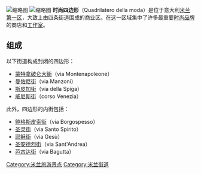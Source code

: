 {{Unreferenced |time=2010-02-12T16:44:15+00:00 }}
[[File:3665MilanoViaMontenapoleone.JPG|缩略图]]
[[File:View_north_along_Via_Gesù,_Milan.jpg|缩略图]]
'''时尚四边形'''（Quadrilatero della moda）是位于意大利[[米兰第一区|米兰第一区]]，大致上由四条街道围成的商业区。在这一区域集中了许多最重要[[时尚|时尚]][[品牌|品牌]]的商店和[[工作室|工作室]]。

==组成==
以下街道构成封闭的四边形：
*[[蒙特拿破仑大街|蒙特拿破仑大街]]（via Montenapoleone） 
*[[曼佐尼街|曼佐尼街]]（via Manzoni）
*[[斯皮加街|斯皮加街]]（via della Spiga）
*[[威尼斯街|威尼斯街]]（corso Venezia）

此外，四边形的内街包括：
*[[鲍格斯皮索街|鲍格斯皮索街]]（via Borgospesso）
*[[圣灵街|圣灵街]]（via Santo Spirito）
*[[耶稣街|耶稣街]]（via Gesù）
*[[圣安德烈街|圣安德烈街]]（via Sant'Andrea）
*[[芭古达街|芭古达街]]（via Bagutta）
{{Italy-geo-stub}}

[[Category:米兰旅游景点|Category:米兰旅游景点]]
[[Category:米兰街道|Category:米兰街道]]